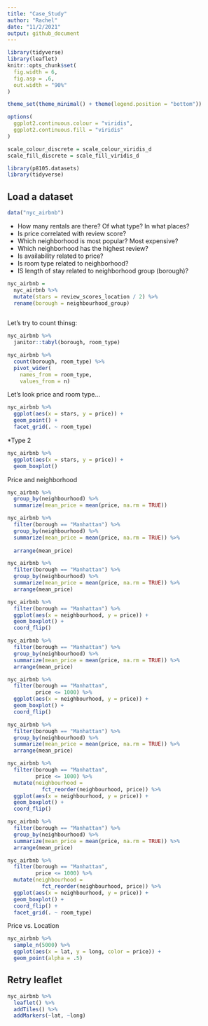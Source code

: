 ```yaml
---
title: "Case_Study"
author: "Rachel"
date: "11/2/2021"
output: github_document
---
```

```r
library(tidyverse)
library(leaflet)
knitr::opts_chunk$set(
  fig.width = 6,
  fig.asp = .6,
  out.width = "90%"
)

theme_set(theme_minimal() + theme(legend.position = "bottom"))

options(
  ggplot2.continuous.colour = "viridis",
  ggplot2.continuous.fill = "viridis"
)

scale_colour_discrete = scale_colour_viridis_d
scale_fill_discrete = scale_fill_viridis_d

library(p8105.datasets)
library(tidyverse)
```

## Load a dataset 

```r
data("nyc_airbnb")
```

* How many rentals are there? Of what type? In what places? 
* Is price correlated with review score? 
* Which neighborhood is most popular? Most expensive? 
* Which neighborhood has the highest review? 
* Is availability related to price? 
* Is room type related to neighborhood? 
* IS length of stay related to neighborhood group (borough)? 

```r
nyc_airbnb = 
  nyc_airbnb %>% 
  mutate(stars = review_scores_location / 2) %>% 
  rename(borough = neighbourhood_group)
  
```

Let's try to count thinsg: 

```r
nyc_airbnb %>% 
  janitor::tabyl(borough, room_type)
```

```r
nyc_airbnb %>% 
  count(borough, room_type) %>% 
  pivot_wider(
    names_from = room_type, 
    values_from = n)
```

Let's look price and room type...
```r
nyc_airbnb %>% 
  ggplot(aes(x = stars, y = price)) +
  geom_point() + 
  facet_grid(. ~ room_type)
```

*Type 2 
```r
nyc_airbnb %>% 
  ggplot(aes(x = stars, y = price)) +
  geom_boxplot()
```

Price and neighborhood 

```r
nyc_airbnb %>% 
  group_by(neighbourhood) %>% 
  summarize(mean_price = mean(price, na.rm = TRUE))
```
```r
nyc_airbnb %>% 
  filter(borough == "Manhattan") %>% 
  group_by(neighbourhood) %>% 
  summarize(mean_price = mean(price, na.rm = TRUE)) %>% 
  
  arrange(mean_price)
```

```r
nyc_airbnb %>% 
  filter(borough == "Manhattan") %>% 
  group_by(neighbourhood) %>% 
  summarize(mean_price = mean(price, na.rm = TRUE)) %>% 
  arrange(mean_price)

nyc_airbnb %>% 
  filter(borough == "Manhattan") %>% 
  ggplot(aes(x = neighbourhood, y = price)) +
  geom_boxplot() +
  coord_flip()
```


```r
nyc_airbnb %>% 
  filter(borough == "Manhattan") %>% 
  group_by(neighbourhood) %>% 
  summarize(mean_price = mean(price, na.rm = TRUE)) %>% 
  arrange(mean_price)

nyc_airbnb %>% 
  filter(borough == "Manhattan",
         price <= 1000) %>% 
  ggplot(aes(x = neighbourhood, y = price)) +
  geom_boxplot() +
  coord_flip()
```


```r
nyc_airbnb %>% 
  filter(borough == "Manhattan") %>% 
  group_by(neighbourhood) %>% 
  summarize(mean_price = mean(price, na.rm = TRUE)) %>% 
  arrange(mean_price)

nyc_airbnb %>% 
  filter(borough == "Manhattan",
         price <= 1000) %>% 
  mutate(neighbourhood = 
           fct_reorder(neighbourhood, price)) %>% 
  ggplot(aes(x = neighbourhood, y = price)) +
  geom_boxplot() +
  coord_flip()
```

```r
nyc_airbnb %>% 
  filter(borough == "Manhattan") %>% 
  group_by(neighbourhood) %>% 
  summarize(mean_price = mean(price, na.rm = TRUE)) %>% 
  arrange(mean_price)

nyc_airbnb %>% 
  filter(borough == "Manhattan",
         price <= 1000) %>% 
  mutate(neighbourhood = 
           fct_reorder(neighbourhood, price)) %>% 
  ggplot(aes(x = neighbourhood, y = price)) +
  geom_boxplot() +
  coord_flip() + 
  facet_grid(. ~ room_type)
```


Price vs. Location 

```r
nyc_airbnb %>% 
  sample_n(5000) %>% 
  ggplot(aes(x = lat, y = long, color = price)) + 
  geom_point(alpha = .5)
```
## Retry leaflet

```r
nyc_airbnb %>% 
  leaflet() %>% 
  addTiles() %>% 
  addMarkers(~lat, ~long)
```







